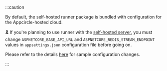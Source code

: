 :::caution

By default, the self-hosted runner package is bundled with configuration for the Appcircle-hosted cloud.

:reminder_ribbon: If you're planning to use runner with the [self-hosted server](/self-hosted-appcircle/install-server/linux-package/docker), you must change `ASPNETCORE_BASE_API_URL` and `ASPNETCORE_REDIS_STREAM_ENDPOINT` values in `appsettings.json` configuration file before going on.

Please refer to the details [here](/self-hosted-appcircle/install-server/linux-package/docker#connecting-runners) for sample configuration changes.

:::